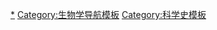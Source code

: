 <noinclude>
{{NoteTA
|G1=People
}}</noinclude>{{Navbox
|name      = 生物学史
|title     = [[生物学史]]
|bodyclass = hlist
|image     = [[File:HomunculusLarge.png|60px|The homonculus]]

|group1 = 领域和学科
|list1 = 
* [[自然历史]]
* [[农业史]]
* {{le|农学史|History of agricultural science}}
* {{le|植物学史|History of botany}}
* [[医学史]]
* [[解剖学史]]
* {{le|动物学史 (1859年之前)|History of zoology (through 1859)}}
* {{le|动物学史 (1859年之后)|History of zoology (since 1859)}}
* {{le|植物分类学史|History of plant systematics}}
* {{le|古生物学史|History of paleontology}}
* [[地质学史]]
* [[演化思想史]]
* {{le|生态学史|History of ecology}}
* {{le|模式生物史|History of model organisms}}
* {{le|藻类学史|History of phycology}}
* {{le|遗传学史|History of genetics}}
* [[生物化学的历史]]
* [[分子生物學史]]
* {{le|RNA生物学史|History of RNA biology}}
* {{le|分子演化学史|History of molecular evolution}}
* {{le|免疫学史|Timeline of immunology}}
* {{le|生物技术史|History of biotechnology}}

|group2 = 机构
|list2=
* {{le|洛桑实验站|Rothamsted Research}}
* [[巴斯德研究院]]
* [[马克斯·普朗克学会]]
* [[冷泉港實驗室]]
* [[索克研究所]]
* {{le|安东·多恩动物园|Stazione Zoologica}}
* [[海洋生物学实验室]]
* [[洛克菲勒大學]]
* [[伍兹霍尔海洋研究所]]
* [[分子生物学实验室]]

|group3 = 实验
|list3=
* [[格里菲斯實驗]]
* [[米勒-尤里实验|米-{}-勒-尤里实验]]
* [[卢瑞亚-德尔布吕克实验]]
* [[埃弗里-麦克劳德-麦卡蒂实验]]
* [[赫雪-蔡司實驗]]
* [[梅瑟生–史達實驗|-{zh-hans:梅塞尔森; zh-hant:梅瑟生}---{zh-hans:斯塔尔;zh-hant:史達}-实验]]
* {{le|克里克与布伦纳等人的实验|Crick, Brenner et al. experiment}}
* [[尼伦伯格－马特伊实验]]
* {{le|尼伦伯格和里德的实验|Nirenberg and Leder experiment}}

|group5 = 理论和概念
|list5 =
* [[自然發生|自然发生说]]
* [[存在鎖鏈|自然阶梯]]
* [[拉馬克主義|拉马克学说]]
* [[達爾文主義|达尔文学说]]
* {{link-en|疾病的生源说|Germ theory of disease}}
* {{link-en|一基因一酶假说|One gene-one enzyme hypothesis}}
* [[原初生命體]]
* {{link-en|序列假说|Sequence hypothesis}}
* [[中心法則|分子生物学的中心法则]]
* [[RNA世界學說]]

|group6 = 历史
|list6  = 
{{Navbox subgroup
| group1 = [[古典时代]]
| list1 =
* [[亚里士多德]]
** 《[[论产生和毁灭]]》
** 《[[动物志]]》
* [[泰奧弗拉斯托斯]]
** 《[[植物史]]》
* [[迪奥科里斯]]
** 《{{le|药物论|De Materia Medica}}》

| group2 = [[文艺复兴]],<br>[[近世|近代早期]]
| list2 =
* [[安德雷亚斯·维萨里]]
** 《[[人体的构造]]》
* [[威廉·哈维]]
** 《[[心血运动论]]》
* [[马尔切洛·马尔皮吉]]
* [[罗伯特·胡克]]
** 《[[显微图谱]]》
* [[列文虎克]]
* [[弗朗切斯科·雷迪]]

| group3 = 18世纪,<br>19世纪
| list3 =
* [[卡尔·林奈]]
** 《[[自然系統]]》
* [[布丰]]
* [[让-巴蒂斯特·拉马克]]
** 《[[動物哲學]]》
* [[喬治·居維葉]]
**《{{le|动物界 (书籍)|Le Règne Animal|动物界}}》
* [[亚历山大·冯·洪堡]]
* [[查尔斯·莱尔]]
** 《[[地质学原理]]》
* 《{{le|创造的自然历史的痕迹|Vestiges of the Natural History of Creation|创造的痕迹}}》
* [[查尔斯·达尔文]]
** 《[[物种起源]]》
** 《[[人类的由来]]》
* [[阿尔弗雷德·拉塞尔·华莱士]]
* [[約瑟夫·潘契奇]]
* [[亨利·沃尔特·贝兹]]
* [[孟德爾]]
** {{le|植物杂交试验|Experiments on Plant Hybridization}}
* [[路易·巴斯德]]
* [[罗伯特·科赫]]
* [[恩斯特·海克尔]]
* [[巴甫洛夫]]
* [[谢尔盖·尼古拉耶维奇·维诺格拉茨基|谢尔盖·维诺格拉茨基]]
* [[雅克·洛布]]
* [[许霍·德弗里斯]]
*[[埃德蒙·比彻·威尔逊]]

|group4 = 20世纪
|list4 =
* [[托马斯·亨特·摩尔根]]
* [[亚历山大·伊万诺维奇·奥巴林]]
* [[亚历山大·弗莱明]]
* [[羅伯特·里奇韋]]
* [[约翰·伯顿·桑德森·霍尔丹|J·B·S·霍尔丹]]
* [[休厄尔·赖特|赖特]]
* [[羅納德·愛爾默·費雪|羅納德·費雪]]
* 《{{le|孟德尔遗传假定下的亲戚之间的相关性|The Correlation between Relatives on the Supposition of Mendelian Inheritance}}》
* 《[[生命是什么|生命是什么?]]》
* [[康拉德·洛伦兹]]
* [[巴巴拉·麦克林托克]]
* [[费奥多西·多布然斯基]]
** 《{{le|遗传学与物种起源|Genetics and the Origin of Species}}》
* [[恩斯特·瓦尔特·迈尔]]
* [[乔治·韦尔斯·比德尔]]
* [[西摩·本泽]]
* [[罗莎琳·富兰克林]]
* [[詹姆斯·沃森]]，和[[弗朗西斯·克里克|克里克]]
** [[核酸分子結構]]
* 《{{le|镰刀型红血球疾病，一种分子疾病|Sickle Cell Anemia, a Molecular Disease}}》
* [[弗雷德·桑格]]
* [[马克斯·佩鲁茨]]
* [[约翰·肯德鲁]]
* [[西德尼·布伦纳]]
* [[乔舒亚·莱德伯格]]
* [[沃特·吉爾伯特]]
* [[凯利·穆利斯]]
* [[史蒂芬·古爾德|史蒂芬·杰伊·古尔德]]
* [[林恩·马古利斯]]
* [[卡尔·乌斯]]
* [[珍·古道尔]]
* [[埃玛纽埃勒·沙尔庞捷]]
* [[珍妮弗·道德纳]]
}}

|group7 = 相关主题
|list7  = 
* [[科学史]]
* [[医学史]]
** [[傳染病歷史]]
* [[生物學哲學]]
* {{link-en|生物学和有机化学的时间轴|Timeline of biology and organic chemistry}} 
* [[自然哲学]]
* [[自然神学]]
* {{link-en|洪堡科学|Humboldtian science}}
* [[宗教与科学|宗教与科学的关系]]
* [[優生學]]
* [[人类基因组计划]]
* {{link-en|神创论史|History of creationism}}
* {{link-en|神创论与演化论的争议史|History of the creation–evolution controversy}}

| below =
* {{Icon|category}} '''[[:Category:生物學史|分类]]'''

}}<noinclude>

[[Category:生物学史|*]]
[[Category:生物学导航模板]]
[[Category:科学史模板]]
</noinclude>